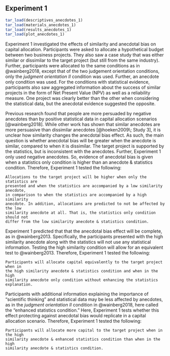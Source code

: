 ## Experiment 1 {#anecdotes-1}

```r
tar_load(descriptives_anecdotes_1)
tar_load(materials_anecdotes_1)
tar_load(results_anecdotes_1)
tar_load(plot_anecdotes_1)
```

Experiment 1 investigated the effects of similarity and anecdotal bias on
capital allocation. Participants were asked to allocate a hypothetical budget
between two business projects. They also saw a case study that was either
similar or dissimilar to the target project (but still from the same industry).
Further, participants were allocated to the same conditions as in @wainberg2018,
except that of the two judgement orientation conditions, only the *judgment
orientation II* condition was used. Further, an anecdote only condition was
used. For the conditions with statistical evidence, participants also saw
aggregated information about the success of similar projects in the form of Net
Present Value (NPV) as well as a reliability measure. One project was clearly
better than the other when considering the statistical data, but the anecdotal
evidence suggested the opposite.

Previous research found that people are more persuaded by negative anecdotes
than by positive statistical data in capital allocation scenarios
[@wainberg2018]. While other work has shown that similar anecdotes are more
persuasive than dissimilar anecdotes [@hoeken2009\; Study 3], it is unclear how
similarity changes the anecdotal bias effect. As such, the main question is
whether anecdotal bias will be greater when the anecdote is similar, compared to
when it is dissimilar. The target project is supported by the statistics, but is
inconsistent with the anecdotes. Further, Experiment 1 only used negative
anecdotes. So, evidence of anecdotal bias is given when a statistics only
condition is higher than an anecdote & statistics condition. Therefore,
Experiment 1 tested the following:

``` hypothesis
Allocations to the target project will be higher when only the statistics are
presented and when the statistics are accompanied by a low similarity anecdote,
in comparison to when the statistics are accompanied by a high similarity
anecdote. In addition, allocations are predicted to not be affected by the low
similarity anecdote at all. That is, the statistics only condition should not
differ from the low similarity anecdote & statistics condition.
```

Experiment 1 predicted that that the anecdotal bias effect will be complete, as
in @wainberg2013. Specifically, the participants presented with the high
similarity anecdote along with the statistics will not use any statistical
information. Testing the high similarity condition will allow for an equivalent
test to @wainberg2013. Therefore, Experiment 1 tested the following:

``` hypothesis
Participants will allocate capital equivalently to the target project when in
the high similarity anecdote & statistics condition and when in the high
similarity anecdote only condition without enhancing the statistics explanation.
```

Participants with additional information explaining the importance of
"scientific thinking" and statistical data may be less affected by anecdotes, as
in the *judgment orientation II* condition in @wainberg2018, here called the
"enhanced statistics condition." Here, Experiment 1 tests whether this effect
protecting against anecdotal bias would replicate in a capital allocation
scenario. Therefore, Experiment 1 tested the following:

``` hypothesis
Participants will allocate more capital to the target project when in the high
similarity anecdote & enhanced statistics condition than when in the high
similarity anecdote & statistics condition.
```



